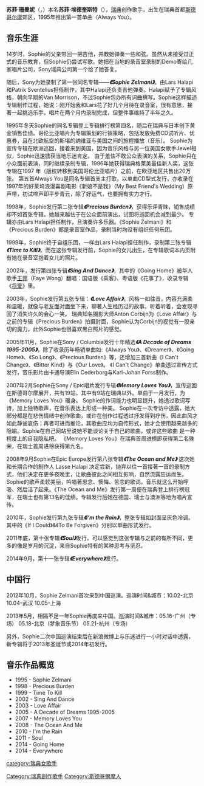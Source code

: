 {{Advert|time=2022-02-11}}
{{Infobox musical artist
| Img                 = Sophie Zelmani2.jpg 
| Name                = 苏菲·珊曼妮<br />Sophie Zelmani
| Img_size            = 200px
| Landscape           =
| Background          = solo_singer
| Birth_name          = Sophie Edkvist
| Alias               =
| birth_date          = {{birth date and age|1972|2|12}}
| birth_place         = {{SWE}}[[斯德哥尔摩|斯德哥尔摩]]郊区
| death_date          = <!-- {{death date and age|YYYY|MM|DD|YYYY|MM|DD}} (death date 1st) -->
| death_place         = 
| Origin              = {{SWE}}
| Instrument          =
| Genre               =
| Occupation          = [[创作歌手|创作歌手]]
| Years_active        = 1995年至今
| Label               =
| Associated_acts     =
| URL                 = [http://www.sophie-zelmani.com/ www.sophie-zelmani.com]
| Notable_instruments =
}}

'''苏菲·珊曼妮'''（{{lang-sv|Sophie Zelmani}}，{{bd|1972年|02月12日}}）本名'''苏菲·埃德奎斯特'''（{{lang-sv|Sophie Edkvist}}），[[瑞典|瑞典]]创作歌手，出生在瑞典首都[[斯德哥尔摩|斯德哥尔摩]]郊区，1995年推出第一首单曲〈Always You〉。

==音乐生涯==
14岁时，Sophie的父亲带回一把吉他，并教她弹奏一些和弦。虽然从未接受过正式的音乐教育，但Sophie仍尝试写歌。她把在当地的录音室录制的Demo寄给几家唱片公司，Sony瑞典公司第一个给了她答复。

随后，Sony为她录制了第一张同名专辑——'''''《Sophie Zelmani》'''''。由Lars Halapi和Patrik Sventelius担任制作，其中Halapi还负责吉他弹奏。Halapi赋予了专辑风格，朝向早期的Van Morrison，不过Sophie包办所有词曲撰写。Sophie这样描述专辑制作过程，她说：刚开始我和Lars花了好几个月待在录音室，很有意思，接著一起挑选乐手，唱片在两个月内录制完成，但整件事维持了半年之久。

1995年冬天Sophie的同名专辑登上专辑排行榜第四名，随后在瑞典与日本创下黄金销售佳绩。哥伦比亚唱片为专辑策划的行销策略，包括发放免费CD试听片、优惠券，且在北欧航空的斯堪的纳维亚与美国之间的旅程播放（音乐）。
Sophie为宣传专辑在欧洲巡回，接着来到美国，因为音乐风格与另一位美国女歌手Jewel相似，Sophie迅速掳获当地乐迷肯定。
由于羞怯不敢公众表演的关系，Sophie只在小众面前表演，同时继续录制专辑，1996年她获得瑞典格莱美最佳新人奖，这张专辑在1997 年（版权转移到美国哥伦比亚唱片）之前，在欧亚地区共售出20万张。
第五首Always You是同名专辑首支主打歌，以单曲CD型式发行，亦收录在1997年的好莱坞浪漫喜剧电影《新娘不是我》（My Best Friend's Wedding）原声带，初试啼声即平步青云，除了好运气，也要拥有实力才行。


1998年，Sophie发行第二张专辑'''''《Precious Burden》'''''，获得乐评青睐，销售成绩却不如首张专辑。她越来越怯于在公众面前演出，试图将巡回机会减到最少。
专辑亦由Lars Halapi担任制作，且演奏许多乐器。《Sophie Zelmani》和《Precious Burden》都是录音室作品，录制当时均没有组织任何乐团。

1999年，Sophie终于自组乐团，一样由Lars Halapi担任制作，录制第三张专辑'''''《Time to Kill》'''''。而在这张专辑发行前，Sophie的女儿出生，在专辑歌词本内页附有她在录音室抱着女儿的照片。

2002年，发行第四张专辑'''''《Sing And Dance》'''''，其中的《Going Home》被华人歌手[[王菲|王菲]]（Faye Wong）翻唱：国语版《乘客》、粤语版《花事了》，收录专辑《[[将爱|将爱]]》里。

2003年，Sophie发行第五张专辑：'''''《Love Affair》'''''。风格一如往昔，内容充满柔和温暖，就像与老友面对面坐下来，聊著人生经历过的故事。听着听着，会发现寻回了消失许久的会心一笑。
瑞典知名摄影大师Anton Corbijn为《Love Affair》与之前的专辑《Precious Burden》拍摄封面，Sophie认为Corbijn的视觉有一股亲切的魔力，此外Sophie也很喜欢黑白照片的感觉。

2005年11月，Sophie在Sony / Columbia发行十年精选'''''《A Decade of Dreams 1995-2005》'''''，除了收录历年畅销单曲如:《Always You》、《Dreamer》、《Going Home》、《So Long》、《Precious Burden》等，还增加三首新曲《I Can't Change》、《Bitter Kind》与《Our Love》。
《I Can't Change》单曲透过宣传方式发行，音乐影片由卡通导演Elin Cederborg与Karl-Johan Forss制作。

2007年2月Sophie在Sony / Epic唱片发行专辑'''''《Memory Loves You》'''''，宣传巡回在斯德哥尔摩展开，共有19站，其中有9站在瑞典以外。单曲于一月发行，为《Memory Loves You》暖身。
Sophie的作词能力也明显提升，她透过歌词写诗，加上独特歌声，在音乐表达上形成一种美。
Sophie在一次专访中透露，她大部分都是在悲伤情绪中创作歌曲，或许在创作过程透过抒发得到疗伤，因此曲风才如此静谧哀伤；再者可进而推论，其歌曲应均为自传形式，她才会使用越来越多的隐喻。Sophie在自己网站里说她不能谈论关于自己的歌曲，或许这些歌曲
是一种程度上的自我隐私吧。
《Memory Loves You》在瑞典首周进榜即获得第二名殊荣，在瑞士首周进榜获得第九名。

2008年9月Sophie在Epic Europe发行第八张专辑'''''《The Ocean and Me》'''''
这次她和长期合作的制作人 Lasse Halapi 决定尝新，抛弃以往一首接著一首的录制方式，他们决定在更多夜晚里，让歌曲彼此之间相互影响，自然流露应运而生。
Sophie的歌声柔软美丽，吟唱著思念、懊悔、苦恋的歌词，音乐就这么开始呼吸、然后活了起来。《The Ocean and Me》发行第一周便在瑞典登上排行榜冠军，在瑞士也有第13名的佳绩。专辑发行后她在德国、瑞士与澳洲等地为唱片宣传。

2010年，Sophie发行第九张专辑'''''《I'm the Rain》'''''，整张专辑如封面呈灰色冷调。其中的《If I Could》&《To Be Forgiven》分别以单曲形式发行。

2011年底，第十张专辑'''''《Soul》'''''发行，可以感觉到这张专辑与之前的有所不同，更多的像是岁月的沉淀，来自Sophie特有的某种思考与坚忍。

2014年9月，第十一张专辑'''''《Everywhere》'''''发行。

==中国行==
2012年10月，Sophie Zelmani首次来到中国巡演。巡演时间&城市：10.02-北京 10.04-武汉 10.05-上海

2013年5月，相隔不足一年Sophie再度来中国。巡演时间&城市：05.16-广州（专场） 05.18-北京（梦象音乐节） 05.21-杭州（专场）

另外，Sophie二次中国巡演结束后在新浪微博上与乐迷进行一小时对话中透露，新专辑将于2013年圣诞节或2014年初发行。
 
==音乐作品概览==
*1995 - Sophie Zelmani
*1998 - Precious Burden
*1999 - Time To Kill
*2002 - Sing And Dance
*2003 - Love Affair
*2005 - A Decade of Dreams 1995-2005
*2007 - Memory Loves You
*2008 - The Ocean And Me
*2010 - I'm the Rain
*2011 - Soul
*2014 - Going Home
*2014 - Everywhere

{{Authority control}}
{{DEFAULTSORT:Zelmani, Sophie}}
[[category:瑞典女歌手|category:瑞典女歌手]]
[[Category:瑞典創作歌手|Category:瑞典創作歌手]]
[[Category:斯德哥爾摩人|Category:斯德哥爾摩人]]